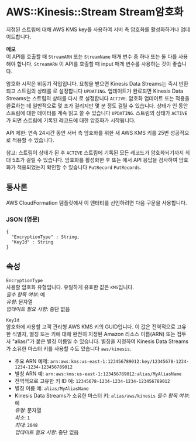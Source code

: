 # AWS::Kinesis::Stream Stream암호화

지정된 스트림에 대해 AWS KMS key를 사용하여 서버 측 암호화를 활성화하거나 업데이트합니다.

**메모**  
이 API를 호출할 때 `StreamARN` 또는 `StreamName` 매개 변수 중 하나 또는 둘 다를 사용해야 합니다. `StreamARN` 이 API를 호출할 때 input 매개 변수를 사용하는 것이 좋습니다.

암호화 시작은 비동기 작업입니다. 요청을 받으면 Kinesis Data Streams는 즉시 반환되고 스트림의 상태를 로 설정합니다 `UPDATING`. 업데이트가 완료되면 Kinesis Data Streams는 스트림의 상태를 다시 로 설정합니다 `ACTIVE`. 암호화 업데이트 또는 적용을 완료하는 데 일반적으로 몇 초가 걸리지만 몇 분 정도 걸릴 수 있습니다. 상태가 인 동안 스트림에 대한 데이터를 계속 읽고 쓸 수 있습니다 `UPDATING`. 스트림의 상태가 `ACTIVE`가 되면 스트림에 기록된 레코드에 대한 암호화가 시작됩니다.

API 제한: 연속 24시간 동안 서버 측 암호화를 위한 새 AWS KMS 키를 25번 성공적으로 적용할 수 있습니다.

참고: 스트림이 상태가 된 후 `ACTIVE` 스트림에 기록된 모든 레코드가 암호화되기까지 최대 5초가 걸릴 수 있습니다. 암호화를 활성화한 후 또는 에서 API 응답을 검사하여 암호화가 적용되었는지 확인할 수 있습니다 `PutRecord` `PutRecords`.

## 통사론

AWS CloudFormation 템플릿에서 이 엔터티를 선언하려면 다음 구문을 사용합니다.

### JSON (영문)

```
{
  "EncryptionType" : String,
  "KeyId" : String
}
```

## 속성

`EncryptionType`  
사용할 암호화 유형입니다. 유일하게 유효한 값은 `KMS`입니다.  
_필수 항목 여부_: 예  
_유형_: 문자열  
_업데이트 필요 사항_: 중단 없음

`KeyId`  
암호화에 사용할 고객 관리형 AWS KMS 키의 GUID입니다. 이 값은 전역적으로 고유한 식별자, 별칭 또는 키에 대해 완전히 지정된 Amazon 리소스 이름(ARN) 또는 접두사 "alias/"가 붙은 별칭 이름일 수 있습니다. 별칭을 지정하여 Kinesis Data Streams가 소유한 마스터 키를 사용할 수도 있습니다 `aws/kinesis`.

- 주요 ARN 예제: `arn:aws:kms:us-east-1:123456789012:key/12345678-1234-1234-1234-123456789012`
- 별칭 ARN 예: `arn:aws:kms:us-east-1:123456789012:alias/MyAliasName`
- 전역적으로 고유한 키 ID 예: `12345678-1234-1234-1234-123456789012`
- 별칭 이름 예: `alias/MyAliasName`
- Kinesis Data Streams가 소유한 마스터 키: `alias/aws/kinesis`
  _필수 항목 여부_: 예  
  _유형_: 문자열  
  _최소_: `1`  
  _최대_: `2048`  
  _업데이트 필요 사항_: 중단 없음
